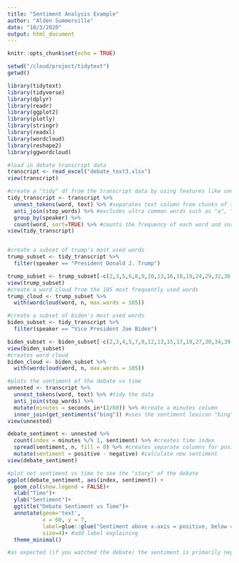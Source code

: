 ```yaml
---
title: "Sentiment Analysis Example"
author: "Alden Summerville"
date: "10/3/2020"
output: html_document
---
```


```r
knitr::opts_chunk$set(echo = TRUE)

setwd("/cloud/project/tidytext")
getwd()
```

```r

library(tidytext)
library(tidyverse)
library(dplyr)
library(readr)
library(ggplot2)
library(plotly)
library(stringr)
library(readxl)
library(wordcloud)
library(reshape2)
library(ggwordcloud)

```

```r
#load in debate transcript data
transcript <- read_excel("debate_text3.xlsx")
view(transcript)

```


```r

#create a "tidy" df from the transcript data by using features like unnest_tokens and stop_words
tidy_transcript <- transcript %>%
  unnest_tokens(word, text) %>% #separates text column from chunks of text to one word rows
  anti_join(stop_words) %>% #excludes ultra common words such as "a", "the", "of", etc.
  group_by(speaker) %>%
  count(word, sort=TRUE) %>% #counts the frequency of each word and sorts from highest to lowest
view(tidy_transcript)


#create a subset of trump's most used words
trump_subset <- tidy_transcript %>% 
  filter(speaker == "President Donald J. Trump")

trump_subset <- trump_subset[-c(2,3,5,6,8,9,10,13,16,18,19,24,29,32,36,38,41,52,53,54,60,61,76,77,78,79,80,89,105,108), ] #removes words that were missed by "stop_words" (these were primarily numbers)
view(trump_subset)
#create a word cloud from the 105 most frequently used words
trump_cloud <- trump_subset %>%
  with(wordcloud(word, n, max.words = 105))

#create a subset of biden's most used words
biden_subset <- tidy_transcript %>% 
  filter(speaker == "Vice President Joe Biden")

biden_subset <- biden_subset[-c(2,3,4,5,7,8,12,13,15,17,19,27,30,34,39,52,65,66,74,84,85,87,88,89,103,104,121,127,128,129,130,131,132), ] #removes words missed by stop_words
view(biden_subset)
#creates word cloud
biden_cloud <- biden_subset %>%
  with(wordcloud(word, n, max.words = 105))

```


```r
#plots the sentiment of the debate vs time
unnested <- transcript %>%
  unnest_tokens(word, text) %>% #tidy the data
  anti_join(stop_words) %>%
  mutate(minutes = seconds_in*(1/60)) %>% #create a minutes column
  inner_join(get_sentiments("bing")) #uses the sentiment lexicon "bing" which categorizes words in a binary fashion into positive and negative categories
view(unnested)

debate_sentiment <- unnested %>%
  count(index = minutes %/% 1, sentiment) %>% #creates time index
  spread(sentiment, n, fill = 0) %>% #creates separate columns for positive and negative sentiments
  mutate(sentiment = positive - negative) #calculate new sentiment
view(debate_sentiment)

#plot net sentiment vs time to see the "story" of the debate
ggplot(debate_sentiment, aes(index, sentiment)) +
  geom_col(show.legend = FALSE)+
  xlab("Time")+
  ylab("Sentiment")+
  ggtitle("Debate Sentiment vs Time")+
  annotate(geom='text',
           x = 60, y = 7,
           label=glue::glue("Sentiment above x-axis = positive, below = negative"),
           size=4)+ #add label explaining 
  theme_minimal()

#as expected (if you watched the debate) the sentiment is primarily negative throughout the entire debate!

```


